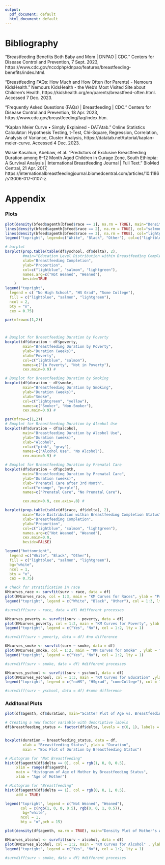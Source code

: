 ```yaml
---
output:
  pdf_document: default
  html_document: default
---
```

# Bibliography  

“Breastfeeding Benefits Both Baby and Mom  | DNPAO | CDC.” Centers for Disease Control and Prevention, 7 Sept. 2023, https://www.cdc.gov/nccdphp/dnpao/features/breastfeeding-benefits/index.html.  

“Breastfeeding FAQs: How Much and How Often (for Parents) - Nemours KidsHealth.” Nemours KidsHealth - the Web’s Most Visited Site about Children’s Health, https://kidshealth.org/en/parents/breastfeed-often.html. Accessed 7 Dec. 2023.  

“Frequently Asked Questions (FAQs)  | Breastfeeding | CDC.” Centers for Disease Control and Prevention, 18 Apr. 2023, https://www.cdc.gov/breastfeeding/faq/index.htm.  

“Kaplan Meier Curve • Simply Explained - DATAtab.” Online Statistics Calculator: Hypothesis Testing, t-Test, Chi-Square, Regression, Correlation, Analysis of Variance, Cluster Analysis, https://datatab.net/tutorial/kaplan-meier-curve. Accessed 4 Dec. 2023.

Wasie Kasahun, Abebaw, et al. “Predictors of Exclusive Breastfeeding Duration among 6–12 Month Aged Children in Gurage Zone, South Ethiopia: A Survival Analysis | International Breastfeeding Journal | Full Text.” BioMed Central, 21 Apr. 2017, https://internationalbreastfeedingjournal.biomedcentral.com/articles/10.1186/s13006-017-0107-z.

\pagebreak
# Appendix  


### Plots





```r


plot(density(bfeed$agemth[bfeed$race == 1], na.rm = TRUE), main="Density Plot of Mother's Age by Race", xlab="Mother's Age", ylab="Density", col="lightblue", lwd=2)
lines(density(bfeed$agemth[bfeed$race == 2], na.rm = TRUE), col="salmon", lwd=2)
lines(density(bfeed$agemth[bfeed$race == 3], na.rm = TRUE), col="lightgreen", lwd=2)
legend("topright", legend=c("White", "Black", "Other"), col=c("lightblue", "salmon", "lightgreen"), lwd=2)

```





```r
# barplot
barplot(prop.table(table(df$yschool, df$delta), 2), 
        #main="Education Level Distribution within Breastfeeding Completion Status", 
        xlab="Breastfeeding Completion", 
        ylab="Proportion", 
        col=c("lightblue", "salmon", "lightgreen"),
        names.arg=c("Not Weaned", "Weaned"),
        beside=TRUE
    )
legend("topright", 
  legend = c( "No High School", "HS Grad", "Some College"), 
  fill = c("lightblue", "salmon", "lightgreen"), 
  ncol = 2, 
  bty = "n", 
  cex = 0.75)
```




```r
par(mfrow=c(1,2)) 



# Boxplot for Breastfeeding Duration by Poverty
boxplot(df$duration ~ df$poverty, 
        main="Breastfeeding Duration by Poverty", 
        ylab="Duration (weeks)", 
        xlab="Poverty", 
        col=c("lightblue", "salmon"),
        names=c("In Poverty", "Not in Poverty"), 
        cex.main=0.9) # 

# Boxplot for Breastfeeding Duration by Smoking
boxplot(df$duration ~ df$smoke, 
        main="Breastfeeding Duration by Smoking", 
        ylab="Duration (weeks)", 
        xlab="Smoke", 
        col=c("lightgreen", "yellow"),
        names=c("Smoker", "Non-Smoker"),
        cex.main=0.9) #
```


```r
par(mfrow=c(1,2)) 
# Boxplot for Breastfeeding Duration by Alcohol Use
boxplot(df$duration ~ df$alcohol, 
        main="Breastfeeding Duration by Alcohol Use", 
        ylab="Duration (weeks)", 
        xlab="Alcohol", 
        col=c("pink", "gray"),
        names=c("Alcohol Use", "No Alcohol"),
        cex.main=0.9) # 

# Boxplot for Breastfeeding Duration by Prenatal Care
boxplot(df$duration ~ df$pc3mth, 
        main="Breastfeeding Duration by Prenatal Care", 
        ylab="Duration (weeks)", 
        xlab="Prenatal Care after 3rd Month", 
        col=c("orange", "purple"),
        names=c("Prenatal Care", "No Prenatal Care"),

        cex.main=0.9, cex.axis=.8) # 


```



```r
barplot(prop.table(table(df$race, df$delta), 2), 
        main="Race Distribution within Breastfeeding Completion Status", 
        xlab="Breastfeeding Completion", 
        ylab="Proportion", 
        col=c("lightblue", "salmon", "lightgreen"), 
        names.arg=c("Not Weaned", "Weaned"),
        cex.main=0.9,
        beside=FALSE)

legend("bottomright", 
  legend =c("White", "Black", "Other"),
  fill = c("lightblue", "salmon", "lightgreen"),
  bg="white",
  ncol = 1, 
  bty = "o", 
  cex = 0.75)
```





```r

# check for stratification in race
KMcurves_race <- survfit(surv ~ race, data = df)
plot(KMcurves_race, col = 1:3, main = "KM Curves for Races", ylab = "Probability", xlab = "Time (weeks)")
legend("topright", legend = c("White", "Black", "Other"), col = 1:3, lty = 1)

#survdiff(surv ~ race, data = df) #different processes
```




```r
KMcurves_poverty <- survfit(surv ~ poverty, data = df)
plot(KMcurves_poverty, col = 1:2, main = "KM Curves for Poverty", ylab = "Probability", xlab = "Time (weeks)")
legend("topright", legend = c("Yes", "No"), col = 1:2, lty = 1)

#survdiff(surv ~ poverty, data = df) #no difference
```



```r
KMcurves_smoke <- survfit(surv ~ smoke, data = df)
plot(KMcurves_smoke, col = 1:2, main = "KM Curves for Smoke" , ylab = "Probability", xlab = "Time (weeks)")
legend("topright", legend = c("Yes", "No"), col = 1:2, lty = 1)

#survdiff(surv ~ smoke, data = df) #different processes
```


```r
KMcurves_yschool <- survfit(surv ~ yschool, data = df)
plot(KMcurves_yschool, col = 1:3, main = "KM Curves for Education" ,ylab = "Probability", xlab = "Time (weeks)")
legend("topright", legend = c("noHS", "HSgrad", "comeCollege"), col = 1:3, lty = 1)

#survdiff(surv ~ yschool, data = df) #some difference
```



### Additonal Plots



```r
plot(df$agemth, df$duration, main="Scatter Plot of Age vs. Breastfeeding Duration", xlab="Mother's Age", ylab="Breastfeeding Duration (weeks)", pch=19, col="blue")
```


```r
# Creating a new factor variable with descriptive labels
df$breastfeeding_status <- factor(df$delta, levels = c(0, 1), labels = c("Not Weaned", "Weaned"))


boxplot(duration ~ breastfeeding_status, data = df,
        xlab = "Breastfeeding Status", ylab = "Duration",
        main = "Box Plot of Duration by Breastfeeding Status")

```


```r

# Histogram for "Not Breastfeeding"
hist(df$agemth[df$delta == 0], col = rgb(1, 0, 0, 0.5),
     xlim = range(df$agemth),
     main = "Histogram of Age of Mother by Breastfeeding Status",
     xlab = "Age of Mother")

# Histogram for "Breastfeeding" 
hist(df$agemth[df$delta == 1], col = rgb(0, 0, 1, 0.5), 
     add = TRUE)

legend("topright", legend = c("Not Weaned", "Weaned"), 
       col = c(rgb(1, 0, 0, 0.5), rgb(0, 0, 1, 0.5)),
        bg="white",
       ncol = 1, 
       bty = "o",pch = 15)

```

```r


plot(density(df$agemth, na.rm = TRUE), main="Density Plot of Mother's Age", xlab="Mother's Age", ylab="Density", col="blue", lwd=2)

```


```r
KMcurves_alcohol <- survfit(surv ~ alcohol, data = df)
plot(KMcurves_alcohol, col = 1:2, main = "KM Curves for Alcohol" , ylab = "Probability", xlab = "Time (weeks)")
legend("topright", legend = c("Yes", "No"), col = 1:2, lty = 1)

#survdiff(surv ~ smoke, data = df) #different processes
```

